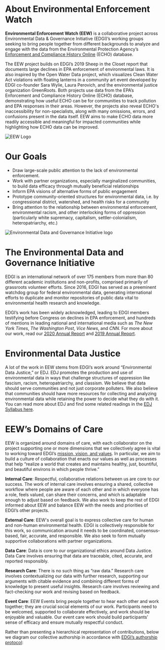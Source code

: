 
<Layout pageTitle="About" sidebarLinks={AboutSidebarLinks} activeHeaderLink="About">

# About Environmental Enforcement Watch

**Environmental Enforcement Watch (EEW)** is a collaborative project across Environmental Data & Governance Initiative (EDGI)’s working groups seeking to bring people together from different backgrounds to analyze and engage with the data from the Environmental Protection Agency’s <a href="https://echo.epa.gov/" target='_blank' rel='noopener'>Enforcement and Compliance History Online</a> (ECHO) database.

The EEW project builds on EDGI’s 2019 Sheep in the Closet report that documents large declines in EPA enforcement of environmental laws. It is also inspired by the Open Water Data project, which visualizes Clean Water Act violations with floating lanterns in a community art event developed by EDGI co-founder Sara Wylie, Laura Perovich, and the environmental justice organization GreenRoots. Both projects use data from the EPA’s Enforcement and Compliance History Online (ECHO) database, demonstrating how useful ECHO can be for communities to track pollution and EPA responses in their areas. However, the projects also reveal ECHO's inaccessibility for non-specialists, along with many omissions, errors, and confusions present in the data itself. EEW aims to make ECHO data more readily accessible and meaningful for impacted communities while highlighting how ECHO data can be improved.

<img src={EEWLogo} className='section-break-image' alt='EEW Logo'/>

# Our Goals
* Draw large-scale public attention to the lack of environmental enforcement.
* Work with partner organizations, especially marginalized communities, to build data efficacy through mutually beneficial relationships
* Inform EPA visions of alternative forms of public engagement
* Prototype community-oriented structures for environmental data, i.e. by congressional district, watershed, and health risks for a community
* Bring attention to the relationship between environmental enforcement, environmental racism, and other interlocking forms of oppression (particularly white supremacy, capitalism, settler-colonialism, heteropatriarchy, etc.)

<img src={EDGILogo} className='full-width-image' alt='Environmental Data and Governance Initiative logo'/>

# The Environmental Data and Governance Initiative
EDGI is an international network of over 175 members from more than 80 different academic institutions and non-profits, comprised primarily of grassroots volunteer efforts. Since 2016, EDGI has served as a preeminent watchdog group for federal environmental data, generating international efforts to duplicate and monitor repositories of public data vital to environmental health research and knowledge.

EDGI’s work has been widely acknowledged, leading to EDGI members testifying before Congress on declines in EPA enforcement, and hundreds of mentions in leading national and international media such as *The New York Times*, *The Washington Post*, *Vice News*, and *CNN*. For more about our work, read our <a href="https://envirodatagov.org/publication/edgi-annual-report-2020/">2020 Annual Report</a> and <a href="https://envirodatagov.org/publication/edgi-annual-report-2019/">2019 Annual Report</a>. 

# Environmental Data Justice
A lot of the work in EEW stems from EDGI’s work around “Environmental Data Justice,” or EDJ. EDJ promotes the production and use of environmental data in ways that challenge structures of oppression like fascism, racism, heteropatriarchy, and classism. We believe that data should serve communities and not just corporate polluters. We also believe that communities should have more resources for collecting and analyzing environmental data while retaining the power to decide what they do with it. You can read more about EDJ and find some related readings in the <a href="https://drive.google.com/drive/folders/1F0N3NOxcZBmlDW57IyAnSTQ8XZtESEn1">EDJ Syllabus here</a>.

# EEW’s Domains of Care 
EEW is organized around domains of care, with each collaborator on the project supporting one or more dimensions that we collectively agree is vital to working toward EDGI’s <a href="https://envirodatagov.org/about/mission-vision-values/#:~:text=EDGI%20fosters%20the%20stewardship%20and,enable%20government%20and%20industry%20accountability.">mission, vision, and values</a>. In particular, we aim to build a culture of collaboration that enacts our values as well as processes that help “realize a world that creates and maintains healthy, just, bountiful, and beautiful environs in which people thrive.” 

**Internal Care**: Respectful, collaborative relations between us are core to our success. The work of internal care involves ensuring a shared, collective workflow where people are aware of each other and in which everyone has a role, feels valued, can share their concerns, and which is adaptable enough to adjust based on feedback. We also work to keep the rest of EDGI informed about EEW and balance EEW with the needs and priorities of EDGI’s other projects.

**External Care**: EEW's overall goal is to express collective care for human and non-human environmental health. EDGI is collectively responsible for this work, so communication around it needs to be coordinated, consensus-based, fair, accurate, and responsible. We also seek to form mutually supportive collaborations with partner organizations.

**Data Care**: Data is core to our organizational ethics around Data Justice. Data Care involves ensuring that data are traceable, cited, accurate, and reported responsibly.

**Research Care**: There is no such thing as “raw data.” Research care involves contextualizing our data with further research, supporting our arguments with citable evidence and combining different forms of knowledge to present useful insights. Research care involves reviewing and fact-checking our work and revising based on feedback.

**Event Care**: EEW Events bring people together to hear each other and work together; they are crucial social elements of our work. Participants need to be welcomed, supported to collaborate effectively, and work should be enjoyable and valuable. Our event care work should build participants’ sense of efficacy and ensure mutually respectful conduct.

Rather than presenting a hierarchical representation of contributions, below we diagram our collective authorship in accordance with <a href="https://docs.google.com/document/d/1SZeIVuJ4kjosq9GXTx8AauEF4RJYOftYyuPsj68kVck/edit#heading=h.k0ozbm3wj762">EDGI’s authorship protocol</a>: 

</Layout>
